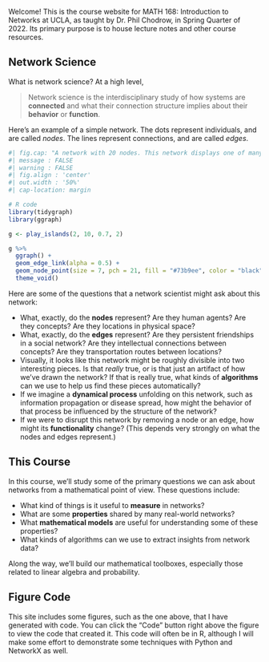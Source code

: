 
Welcome! This is the course website for MATH 168: Introduction to Networks at UCLA, as taught by Dr. Phil Chodrow, in Spring Quarter of 2022. 
Its primary purpose is to house lecture notes and other course resources.

## Network Science {.unnumbered}

What is network science? At a high level, 

> Network science is the interdisciplinary study of how systems are **connected** and what their connection structure implies about their **behavior** or **function**. 

Here's an example of a simple network. The dots represent individuals, and are called *nodes*. The lines represent connections, and are called *edges*.  

```r
#| fig.cap: "A network with 20 nodes. This network displays one of many common properties in real-world networks, called *community structure*. In this case, the network is clustered into two densely interconnected 'communities' that are only loosely connected to each other. Community structure often accompanies phenomena such as echo chambers in online media."
#| message : FALSE 
#| warning : FALSE 
#| fig.align : 'center'
#| out.width : '50%'
#| cap-location: margin 

# R code
library(tidygraph)
library(ggraph)

g <- play_islands(2, 10, 0.7, 2)

g %>% 
  ggraph() + 
  geom_edge_link(alpha = 0.5) + 
  geom_node_point(size = 7, pch = 21, fill = "#73b9ee", color = "black") + 
  theme_void()
```

Here are some of the questions that a network scientist might ask about this network: 

- What, exactly, do the **nodes** represent? Are they human agents? Are they concepts? Are they locations in physical space?
- What, exactly, do the **edges** represent? Are they persistent friendships in a social network? Are they intellectual connections between concepts? Are they transportation routes between locations? 
- Visually, it looks like this network might be roughly divisible into two interesting pieces. Is that *really* true, or is that just an artifact of how we've drawn the network? If that is really true, what kinds of **algorithms** can we use to help us find these pieces automatically?
- If we imagine a **dynamical process** unfolding on this network, such as information propagation or disease spread, how might the behavior of that process be influenced by the structure of the network?
- If we were to disrupt this network by removing a node or an edge, how might its **functionality** change? (This depends very strongly on what the nodes and edges represent.) 


## This Course {.unnumbered}

In this course, we'll study some of the primary questions we can ask about networks from a mathematical point of view. These questions include: 

- What kind of things is it useful to **measure** in networks?
- What are some **properties** shared by many real-world networks?
- What **mathematical models** are useful for understanding some of these properties? 
- What kinds of algorithms can we use to extract insights from network data? 

Along the way, we'll build our mathematical toolboxes, especially those related to linear algebra and probability. 

## Figure Code {.unnumbered}

This site includes some figures, such as the one above, that I have generated with code. You can click the "Code" button right above the figure to view the code that created it. This code will often be in R, although I will make some effort to demonstrate some techniques with Python and NetworkX as well. 

